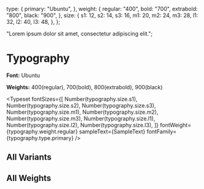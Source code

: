 

<Meta title="Foundation/Typography" />

  type: {
    primary: "Ubuntu",
  },
  weight: {
    regular: "400",
    bold: "700",
    extrabold: "800",
    black: "900",
  },
  size: {
    s1: 12,
    s2: 14,
    s3: 16,
    m1: 20,
    m2: 24,
    m3: 28,
    l1: 32,
    l2: 40,
    l3: 48,
  },
};

  "Lorem ipsum dolor sit amet, consectetur adipiscing elit.";

# Typography

**Font:** Ubuntu

**Weights:** 400(regular), 700(bold), 800(extrabold), 900(black)

<Typeset
  fontSizes={[
    Number(typography.size.s1),
    Number(typography.size.s2),
    Number(typography.size.s3),
    Number(typography.size.m1),
    Number(typography.size.m2),
    Number(typography.size.m3),
    Number(typography.size.l1),
    Number(typography.size.l2),
    Number(typography.size.l3),
  ]}
  fontWeight={typography.weight.regular}
  sampleText={SampleText}
  fontFamily={typography.type.primary}
/>

## All Variants

<Canvas of={TextStories.AllVariants} />

## All Weights

<Canvas of={TextStories.AllWeights} />
